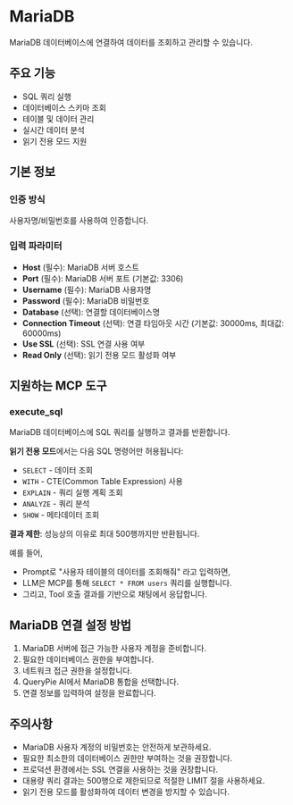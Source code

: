 # MariaDB

MariaDB 데이터베이스에 연결하여 데이터를 조회하고 관리할 수 있습니다.

## 주요 기능
- SQL 쿼리 실행
- 데이터베이스 스키마 조회
- 테이블 및 데이터 관리
- 실시간 데이터 분석
- 읽기 전용 모드 지원

## 기본 정보

### 인증 방식
사용자명/비밀번호를 사용하여 인증합니다.

### 입력 파라미터
- **Host** (필수): MariaDB 서버 호스트
- **Port** (필수): MariaDB 서버 포트 (기본값: 3306)
- **Username** (필수): MariaDB 사용자명
- **Password** (필수): MariaDB 비밀번호
- **Database** (선택): 연결할 데이터베이스명
- **Connection Timeout** (선택): 연결 타임아웃 시간 (기본값: 30000ms, 최대값: 60000ms)
- **Use SSL** (선택): SSL 연결 사용 여부
- **Read Only** (선택): 읽기 전용 모드 활성화 여부

## 지원하는 MCP 도구

### execute_sql
MariaDB 데이터베이스에 SQL 쿼리를 실행하고 결과를 반환합니다.

**읽기 전용 모드**에서는 다음 SQL 명령어만 허용됩니다:
- `SELECT` - 데이터 조회
- `WITH` - CTE(Common Table Expression) 사용
- `EXPLAIN` - 쿼리 실행 계획 조회
- `ANALYZE` - 쿼리 분석
- `SHOW` - 메타데이터 조회

**결과 제한**: 성능상의 이유로 최대 500행까지만 반환됩니다.

예를 들어,
- Prompt로 "사용자 테이블의 데이터를 조회해줘" 라고 입력하면,
- LLM은 MCP를 통해 `SELECT * FROM users` 쿼리를 실행합니다.
- 그리고, Tool 호출 결과를 기반으로 채팅에서 응답합니다.

## MariaDB 연결 설정 방법
1. MariaDB 서버에 접근 가능한 사용자 계정을 준비합니다.
2. 필요한 데이터베이스 권한을 부여합니다.
3. 네트워크 접근 권한을 설정합니다.
4. QueryPie AI에서 MariaDB 통합을 선택합니다.
5. 연결 정보를 입력하여 설정을 완료합니다.

## 주의사항
- MariaDB 사용자 계정의 비밀번호는 안전하게 보관하세요.
- 필요한 최소한의 데이터베이스 권한만 부여하는 것을 권장합니다.
- 프로덕션 환경에서는 SSL 연결을 사용하는 것을 권장합니다.
- 대용량 쿼리 결과는 500행으로 제한되므로 적절한 LIMIT 절을 사용하세요.
- 읽기 전용 모드를 활성화하여 데이터 변경을 방지할 수 있습니다. 